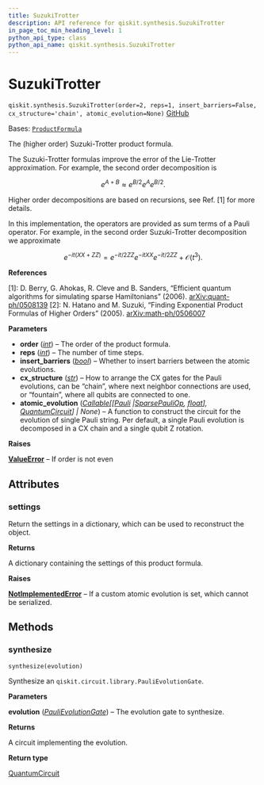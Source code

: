 ```yaml
---
title: SuzukiTrotter
description: API reference for qiskit.synthesis.SuzukiTrotter
in_page_toc_min_heading_level: 1
python_api_type: class
python_api_name: qiskit.synthesis.SuzukiTrotter
---
```


# SuzukiTrotter

<span id="qiskit.synthesis.SuzukiTrotter" />

`qiskit.synthesis.SuzukiTrotter(order=2, reps=1, insert_barriers=False, cx_structure='chain', atomic_evolution=None)` [GitHub](https://github.com/qiskit/qiskit/tree/stable/0.46/qiskit/synthesis/evolution/suzuki_trotter.py "view source code")

Bases: [`ProductFormula`](qiskit.synthesis.ProductFormula "qiskit.synthesis.evolution.product_formula.ProductFormula")

The (higher order) Suzuki-Trotter product formula.

The Suzuki-Trotter formulas improve the error of the Lie-Trotter approximation. For example, the second order decomposition is

$$
e^{A + B} \approx e^{B/2} e^{A} e^{B/2}.
$$

Higher order decompositions are based on recursions, see Ref. \[1] for more details.

In this implementation, the operators are provided as sum terms of a Pauli operator. For example, in the second order Suzuki-Trotter decomposition we approximate

$$
e^{-it(XX + ZZ)} = e^{-it/2 ZZ}e^{-it XX}e^{-it/2 ZZ} + \mathcal{O}(t^3).
$$

**References**

\[1]: D. Berry, G. Ahokas, R. Cleve and B. Sanders, “Efficient quantum algorithms for simulating sparse Hamiltonians” (2006). [arXiv:quant-ph/0508139](https://arxiv.org/abs/quant-ph/0508139) \[2]: N. Hatano and M. Suzuki, “Finding Exponential Product Formulas of Higher Orders” (2005). [arXiv:math-ph/0506007](https://arxiv.org/pdf/math-ph/0506007.pdf)

**Parameters**

*   **order** ([*int*](https://docs.python.org/3/library/functions.html#int "(in Python v3.12)")) – The order of the product formula.
*   **reps** ([*int*](https://docs.python.org/3/library/functions.html#int "(in Python v3.12)")) – The number of time steps.
*   **insert\_barriers** ([*bool*](https://docs.python.org/3/library/functions.html#bool "(in Python v3.12)")) – Whether to insert barriers between the atomic evolutions.
*   **cx\_structure** ([*str*](https://docs.python.org/3/library/stdtypes.html#str "(in Python v3.12)")) – How to arrange the CX gates for the Pauli evolutions, can be “chain”, where next neighbor connections are used, or “fountain”, where all qubits are connected to one.
*   **atomic\_evolution** ([*Callable*](https://docs.python.org/3/library/typing.html#typing.Callable "(in Python v3.12)")*\[\[*[*Pauli*](qiskit.quantum_info.Pauli "qiskit.quantum_info.operators.symplectic.pauli.Pauli")  *|*[*SparsePauliOp*](qiskit.quantum_info.SparsePauliOp "qiskit.quantum_info.operators.symplectic.sparse_pauli_op.SparsePauliOp")*,* [*float*](https://docs.python.org/3/library/functions.html#float "(in Python v3.12)")*],* [*QuantumCircuit*](qiskit.circuit.QuantumCircuit "qiskit.circuit.quantumcircuit.QuantumCircuit")*] | None*) – A function to construct the circuit for the evolution of single Pauli string. Per default, a single Pauli evolution is decomposed in a CX chain and a single qubit Z rotation.

**Raises**

[**ValueError**](https://docs.python.org/3/library/exceptions.html#ValueError "(in Python v3.12)") – If order is not even

## Attributes

<span id="qiskit.synthesis.SuzukiTrotter.settings" />

### settings

Return the settings in a dictionary, which can be used to reconstruct the object.

**Returns**

A dictionary containing the settings of this product formula.

**Raises**

[**NotImplementedError**](https://docs.python.org/3/library/exceptions.html#NotImplementedError "(in Python v3.12)") – If a custom atomic evolution is set, which cannot be serialized.

## Methods

### synthesize

<span id="qiskit.synthesis.SuzukiTrotter.synthesize" />

`synthesize(evolution)`

Synthesize an `qiskit.circuit.library.PauliEvolutionGate`.

**Parameters**

**evolution** ([*PauliEvolutionGate*](qiskit.circuit.library.PauliEvolutionGate "qiskit.circuit.library.PauliEvolutionGate")) – The evolution gate to synthesize.

**Returns**

A circuit implementing the evolution.

**Return type**

[QuantumCircuit](qiskit.circuit.QuantumCircuit "qiskit.circuit.QuantumCircuit")


